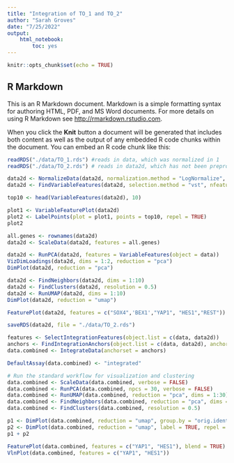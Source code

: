 ```yaml
---
title: "Integration of TO_1 and TO_2"
author: "Sarah Groves"
date: "7/25/2022"
output: 
    html_notebook:
        toc: yes
---
```


```r
knitr::opts_chunk$set(echo = TRUE)
```

## R Markdown

This is an R Markdown document. Markdown is a simple formatting syntax for authoring HTML, PDF, and MS Word documents. For more details on using R Markdown see <http://rmarkdown.rstudio.com>.

When you click the **Knit** button a document will be generated that includes both content as well as the output of any embedded R code chunks within the document. You can embed an R code chunk like this:

```r
readRDS("./data/TO_1.rds") #reads in data, which was normalized in 1
readRDS("./data/TO_2.rds") # reads in data2d, which has not been preprocessed

data2d <- NormalizeData(data2d, normalization.method = "LogNormalize", scale.factor = 10000)
data2d <- FindVariableFeatures(data2d, selection.method = "vst", nfeatures = 2000)


```
```r
top10 <- head(VariableFeatures(data2d), 10)

plot1 <- VariableFeaturePlot(data2d)
plot2 <- LabelPoints(plot = plot1, points = top10, repel = TRUE)
plot2

all.genes <- rownames(data2d)
data2d <- ScaleData(data2d, features = all.genes)

data2d <- RunPCA(data2d, features = VariableFeatures(object = data))
VizDimLoadings(data2d, dims = 1:2, reduction = "pca")
DimPlot(data2d, reduction = "pca")

data2d <- FindNeighbors(data2d, dims = 1:10)
data2d <- FindClusters(data2d, resolution = 0.5)
data2d <- RunUMAP(data2d, dims = 1:10)
DimPlot(data2d, reduction = "umap")
```
```r

FeaturePlot(data2d, features = c("SOX4",'BEX1',"YAP1", "HES1","REST"))

saveRDS(data2d, file = "./data/TO_2.rds")

```


```r
features <- SelectIntegrationFeatures(object.list = c(data, data2d))
anchors <- FindIntegrationAnchors(object.list = c(data, data2d), anchor.features = features)
data.combined <- IntegrateData(anchorset = anchors)

```

```r
DefaultAssay(data.combined) <- "integrated"

# Run the standard workflow for visualization and clustering
data.combined <- ScaleData(data.combined, verbose = FALSE)
data.combined <- RunPCA(data.combined, npcs = 30, verbose = FALSE)
data.combined <- RunUMAP(data.combined, reduction = "pca", dims = 1:30)
data.combined <- FindNeighbors(data.combined, reduction = "pca", dims = 1:30)
data.combined <- FindClusters(data.combined, resolution = 0.5)

p1 <- DimPlot(data.combined, reduction = "umap", group.by = "orig.ident")
p2 <- DimPlot(data.combined, reduction = "umap", label = TRUE, repel = TRUE)
p1 + p2
```
```r
FeaturePlot(data.combined, features = c("YAP1", "HES1"), blend = TRUE)
VlnPlot(data.combined, features = c("YAP1", "HES1"))

```

